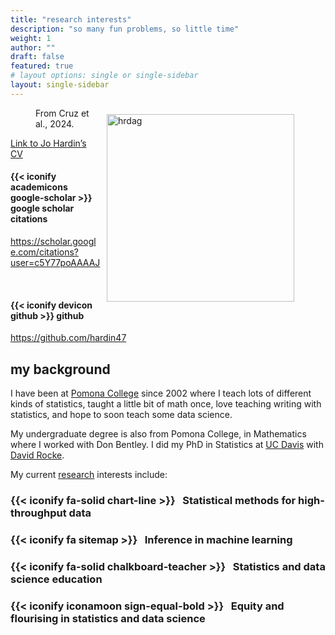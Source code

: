 ```yaml
---
title: "research interests"
description: "so many fun problems, so little time"
weight: 1
author: ""
draft: false
featured: true
# layout options: single or single-sidebar
layout: single-sidebar
---
```


<figure>
<img style = "padding: 10px;float: right;" alt = 'hrdag' width='300' src='xminxmax.png' /><figcaption>From Cruz et al., 2024.</figcaption>
</figure>

<p><a href="../../research/resume.pdf" target = "_blank">Link to Jo Hardin's CV</a></p>

:::{.link}
::::{.link-header}
#### {{< iconify academicons google-scholar >}} google scholar citations
::::
::::{.link-container}
<a href = "https://scholar.google.com/citations?user=c5Y77poAAAAJ" target = "_blank">https://scholar.google.com/citations?user=c5Y77poAAAAJ</a>
::::
:::

<br/>

:::{.link}
::::{.link-header}
#### {{< iconify devicon github >}} github 
::::
::::{.link-container}
<a href = "https://github.com/hardin47" target = "_blank">https://github.com/hardin47</a>
::::
:::




## my background

I have been at [Pomona College](https://www.pomona.edu/academics/departments/mathematics) since 2002 where I teach lots of different kinds of statistics, taught a little bit of math once, love teaching writing with statistics, and hope to soon teach some data science.

My undergraduate degree is also from Pomona College, in Mathematics where I worked with Don Bentley.  I did my PhD in Statistics at [UC Davis](https://statistics.ucdavis.edu/) with [David Rocke](http://dmrocke.ucdavis.edu/).  

My current [research](/research/) interests include:

<h3>{{< iconify fa-solid chart-line >}}  &nbsp; Statistical methods for high-throughput data</h3>
<h3> {{< iconify fa sitemap >}}  &nbsp; Inference in machine learning</h3>
<h3> {{< iconify fa-solid chalkboard-teacher >}}  &nbsp; Statistics and data science education</h3>
<h3>{{< iconify iconamoon sign-equal-bold >}}  &nbsp; Equity and flourising in statistics and data science</h3> 









